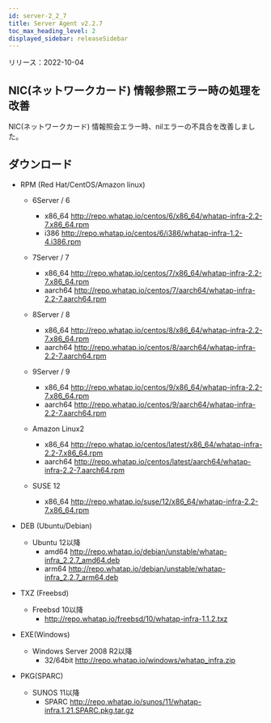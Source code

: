```yaml
---
id: server-2_2_7
title: Server Agent v2.2.7
toc_max_heading_level: 2
displayed_sidebar: releaseSidebar
---
```


リリース：2022-10-04

## NIC(ネットワークカード) 情報参照エラー時の処理を改善

NIC(ネットワークカード) 情報照会エラー時、nilエラーの不具合を改善しました。 

## ダウンロード

-   RPM (Red Hat/CentOS/Amazon linux)

    -   6Server / 6 
        -   x86_64 http://repo.whatap.io/centos/6/x86_64/whatap-infra-2.2-7.x86_64.rpm 
        -   i386 http://repo.whatap.io/centos/6/i386/whatap-infra-1.2-4.i386.rpm

    -   7Server / 7 
        -   x86_64 http://repo.whatap.io/centos/7/x86_64/whatap-infra-2.2-7.x86_64.rpm 
        -   aarch64 http://repo.whatap.io/centos/7/aarch64/whatap-infra-2.2-7.aarch64.rpm

    -   8Server / 8 
        -   x86_64 http://repo.whatap.io/centos/8/x86_64/whatap-infra-2.2-7.x86_64.rpm 
        -   aarch64 http://repo.whatap.io/centos/8/aarch64/whatap-infra-2.2-7.aarch64.rpm

    -   9Server / 9 
        -   x86_64 http://repo.whatap.io/centos/9/x86_64/whatap-infra-2.2-7.x86_64.rpm 
        -   aarch64 http://repo.whatap.io/centos/9/aarch64/whatap-infra-2.2-7.aarch64.rpm

    -   Amazon Linux2
        -   x86_64 http://repo.whatap.io/centos/latest/x86_64/whatap-infra-2.2-7.x86_64.rpm 
        -   aarch64 http://repo.whatap.io/centos/latest/aarch64/whatap-infra-2.2-7.aarch64.rpm

    -   SUSE 12
        -   x86_64 http://repo.whatap.io/suse/12/x86_64/whatap-infra-2.2-7.x86_64.rpm

-   DEB (Ubuntu/Debian)

    -   Ubuntu 12以降
        -   amd64 http://repo.whatap.io/debian/unstable/whatap-infra_2.2.7_amd64.deb
        -   arm64 http://repo.whatap.io/debian/unstable/whatap-infra_2.2.7_arm64.deb

-   TXZ (Freebsd)
    -   Freebsd 10以降
        -   http://repo.whatap.io/freebsd/10/whatap-infra-1.1.2.txz

-   EXE(Windows)
    -   Windows Server 2008 R2以降
        -   32/64bit http://repo.whatap.io/windows/whatap_infra.zip

-   PKG(SPARC)
    -   SUNOS 11以降
        -   SPARC http://repo.whatap.io/sunos/11/whatap-infra.1.21.SPARC.pkg.tar.gz
